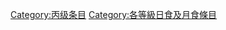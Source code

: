 {{catmore1|[[Wikipedia:日食及月食专题|Wikipedia:日食及月食专题]]}}
{{Articles by Quality|topic=日食及月食|project=日食及月食|format=toc}}
{{emptycat}}

[[Category:丙级条目|Category:丙级条目]]
[[Category:各等級日食及月食條目|Category:各等級日食及月食條目]]
